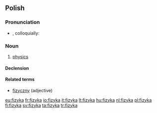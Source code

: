 ==Polish==

===Pronunciation===
* {{IPA|[ˈfizɨka]|lang=pl}}, colloquially: {{IPAchar|[fiˈzɨka]|lang=pl}}

===Noun===
{{head|pl|noun|g=f}}

# [[physics]]

====Declension====
{{pl-decl-noun-ka|fizy|fizyk}}

====Related terms====
* [[fizyczny]] (adjective)

[[Category:pl:Physics| ]]

[[eu:fizyka]]
[[fr:fizyka]]
[[io:fizyka]]
[[it:fizyka]]
[[lt:fizyka]]
[[hu:fizyka]]
[[nl:fizyka]]
[[pl:fizyka]]
[[fi:fizyka]]
[[sv:fizyka]]
[[ta:fizyka]]
[[tr:fizyka]]